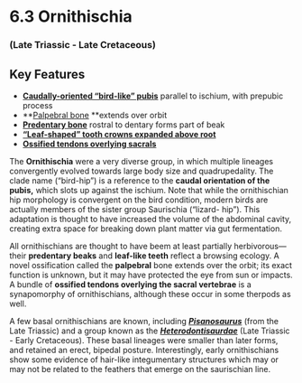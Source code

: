 # 6.3 Ornithischia


### (Late Triassic - Late Cretaceous)


## Key Features



*   **[Caudally-oriented “bird-like” pubis](#55_othnielosauruswhole)** parallel to ischium, with prepubic process
*   **[Palpebral bone](#33_heterodontosaurusskull) **extends over orbit
*   **[Predentary bone](#119_protoceratopsskull)** rostral to dentary forms part of beak
*   **[“Leaf-shaped” tooth crowns expanded above root](#129_iguanodonteeth)**
*   **[Ossified tendons overlying sacrals](#228_tenontosauruswhole)**

The **Ornithischia** were a very diverse group, in which multiple lineages convergently evolved towards large body size and quadrupedality. The clade name (“bird-hip”) is a reference to the **caudal orientation of the pubis,** which slots up against the ischium. Note that while the ornithischian hip morphology is convergent on the bird condition, modern birds are actually members of the sister group Saurischia (“lizard- hip”). This adaptation is thought to have increased the volume of the abdominal cavity, creating extra space for breaking down plant matter via gut fermentation.

All ornithischians are thought to have beem at least partially herbivorous—their **predentary beaks** and **leaf-like teeth** reflect a browsing ecology. A novel ossification called the **palpebral** bone extends over the orbit; its exact function is unknown, but it may have protected the eye from sun or impacts. A bundle of **ossified tendons overlying the sacral vertebrae** is a synapomorphy of ornithischians, although these occur in some therpods as well.

A few basal ornithischians are known, including **_[Pisanosaurus](#221_pisanosaurusskeleton)_** (from the Late Triassic) and a group known as the **_[Heterodontisaurdae](#222_heterodontosaurustuckiskeleton)_** (Late Triassic - Early Cretaceous). These basal lineages were smaller than later forms, and retained an erect, bipedal posture. Interestingly, early ornithischians show some evidence of hair-like integumentary structures which may or may not be related to the feathers that emerge on the saurischian line.
